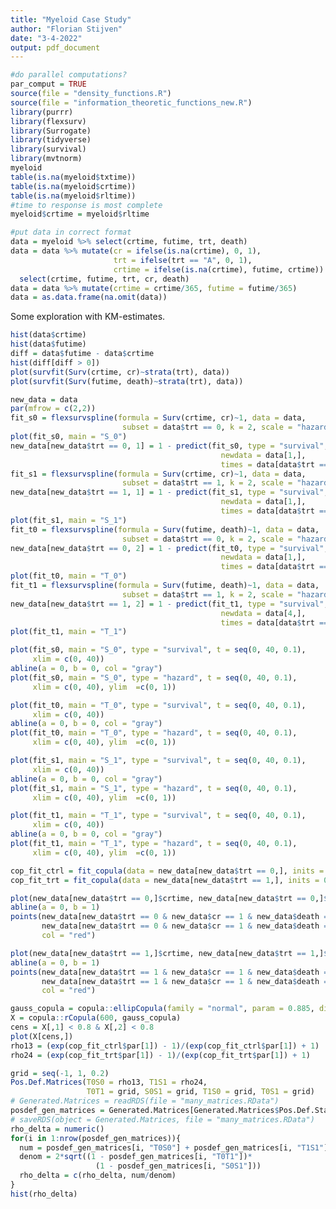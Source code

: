 ```yaml
---
title: "Myeloid Case Study"
author: "Florian Stijven"
date: "3-4-2022"
output: pdf_document
---
```


```r
#do parallel computations?
par_comput = TRUE
source(file = "density_functions.R")
source(file = "information_theoretic_functions_new.R")
library(purrr)
library(flexsurv)
library(Surrogate)
library(tidyverse)
library(survival)
library(mvtnorm)
myeloid
table(is.na(myeloid$txtime))
table(is.na(myeloid$crtime))
table(is.na(myeloid$rltime))
#time to response is most complete
myeloid$crtime = myeloid$rltime
```

```r
#put data in correct format
data = myeloid %>% select(crtime, futime, trt, death)
data = data %>% mutate(cr = ifelse(is.na(crtime), 0, 1), 
                       trt = ifelse(trt == "A", 0, 1),
                       crtime = ifelse(is.na(crtime), futime, crtime)) %>% 
  select(crtime, futime, trt, cr, death)
data = data %>% mutate(crtime = crtime/365, futime = futime/365)
data = as.data.frame(na.omit(data))
```
Some exploration with KM-estimates.

```r
hist(data$crtime)
hist(data$futime)
diff = data$futime - data$crtime
hist(diff[diff > 0])
plot(survfit(Surv(crtime, cr)~strata(trt), data))
plot(survfit(Surv(futime, death)~strata(trt), data))
```


```r
new_data = data
par(mfrow = c(2,2))
fit_s0 = flexsurvspline(formula = Surv(crtime, cr)~1, data = data, 
                         subset = data$trt == 0, k = 2, scale = "hazard")
plot(fit_s0, main = "S_0")
new_data[new_data$trt == 0, 1] = 1 - predict(fit_s0, type = "survival",
                                               newdata = data[1,], 
                                               times = data[data$trt == 0, 1])$.pred[[1]][,2]
fit_s1 = flexsurvspline(formula = Surv(crtime, cr)~1, data = data, 
                         subset = data$trt == 1, k = 2, scale = "hazard")
new_data[new_data$trt == 1, 1] = 1 - predict(fit_s1, type = "survival",
                                               newdata = data[1,], 
                                               times = data[data$trt == 1, 1])$.pred[[1]][,2]
plot(fit_s1, main = "S_1")
fit_t0 = flexsurvspline(formula = Surv(futime, death)~1, data = data, 
                         subset = data$trt == 0, k = 2, scale = "hazard")
new_data[new_data$trt == 0, 2] = 1 - predict(fit_t0, type = "survival",
                                               newdata = data[1,], 
                                               times = data[data$trt == 0, 2])$.pred[[1]][,2]
plot(fit_t0, main = "T_0")
fit_t1 = flexsurvspline(formula = Surv(futime, death)~1, data = data, 
                         subset = data$trt == 1, k = 2, scale = "hazard")
new_data[new_data$trt == 1, 2] = 1 - predict(fit_t1, type = "survival",
                                               newdata = data[4,], 
                                               times = data[data$trt == 1, 2])$.pred[[1]][,2]
plot(fit_t1, main = "T_1")
```


```r
plot(fit_s0, main = "S_0", type = "survival", t = seq(0, 40, 0.1), 
     xlim = c(0, 40))
abline(a = 0, b = 0, col = "gray")
plot(fit_s0, main = "S_0", type = "hazard", t = seq(0, 40, 0.1), 
     xlim = c(0, 40), ylim  =c(0, 1))

plot(fit_t0, main = "T_0", type = "survival", t = seq(0, 40, 0.1), 
     xlim = c(0, 40))
abline(a = 0, b = 0, col = "gray")
plot(fit_t0, main = "T_0", type = "hazard", t = seq(0, 40, 0.1), 
     xlim = c(0, 40), ylim  =c(0, 1))

plot(fit_s1, main = "S_1", type = "survival", t = seq(0, 40, 0.1), 
     xlim = c(0, 40))
abline(a = 0, b = 0, col = "gray")
plot(fit_s1, main = "S_1", type = "hazard", t = seq(0, 40, 0.1), 
     xlim = c(0, 40), ylim  =c(0, 1))

plot(fit_t1, main = "T_1", type = "survival", t = seq(0, 40, 0.1), 
     xlim = c(0, 40))
abline(a = 0, b = 0, col = "gray")
plot(fit_t1, main = "T_1", type = "hazard", t = seq(0, 40, 0.1), 
     xlim = c(0, 40), ylim  =c(0, 1))
```

```r
cop_fit_ctrl = fit_copula(data = new_data[new_data$trt == 0,], inits = 0.5)
cop_fit_trt = fit_copula(data = new_data[new_data$trt == 1,], inits = 0.5)

plot(new_data[new_data$trt == 0,]$crtime, new_data[new_data$trt == 0,]$futime)
abline(a = 0, b = 1)
points(new_data[new_data$trt == 0 & new_data$cr == 1 & new_data$death == 1,]$crtime, 
       new_data[new_data$trt == 0 & new_data$cr == 1 & new_data$death == 1,]$futime,
       col = "red")

plot(new_data[new_data$trt == 1,]$crtime, new_data[new_data$trt == 1,]$futime)
abline(a = 0, b = 1)
points(new_data[new_data$trt == 1 & new_data$cr == 1 & new_data$death == 1,]$crtime, 
       new_data[new_data$trt == 1 & new_data$cr == 1 & new_data$death == 1,]$futime,
       col = "red")

gauss_copula = copula::ellipCopula(family = "normal", param = 0.885, dim = 2, dispstr = "un")
X = copula::rCopula(600, gauss_copula)
cens = X[,1] < 0.8 & X[,2] < 0.8
plot(X[cens,])
rho13 = (exp(cop_fit_ctrl$par[1]) - 1)/(exp(cop_fit_ctrl$par[1]) + 1)
rho24 = (exp(cop_fit_trt$par[1]) - 1)/(exp(cop_fit_trt$par[1]) + 1)
```


```r
grid = seq(-1, 1, 0.2)
Pos.Def.Matrices(T0S0 = rho13, T1S1 = rho24,
                 T0T1 = grid, S0S1 = grid, T1S0 = grid, T0S1 = grid)
# Generated.Matrices = readRDS(file = "many_matrices.RData")
posdef_gen_matrices = Generated.Matrices[Generated.Matrices$Pos.Def.Status == 1,]
# saveRDS(object = Generated.Matrices, file = "many_matrices.RData")
rho_delta = numeric()
for(i in 1:nrow(posdef_gen_matrices)){
  num = posdef_gen_matrices[i, "T0S0"] + posdef_gen_matrices[i, "T1S1"] - posdef_gen_matrices[i, "T1S0"] - posdef_gen_matrices[i, "T0S1"]
  denom = 2*sqrt((1 - posdef_gen_matrices[i, "T0T1"])*
                   (1 - posdef_gen_matrices[i, "S0S1"]))
  rho_delta = c(rho_delta, num/denom)
}
hist(rho_delta)
```


